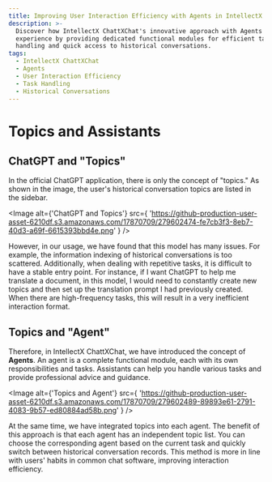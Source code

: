 ```yaml
---
title: Improving User Interaction Efficiency with Agents in IntellectX ChattXChat
description: >-
  Discover how IntellectX ChattXChat's innovative approach with Agents enhances user
  experience by providing dedicated functional modules for efficient task
  handling and quick access to historical conversations.
tags:
  - IntellectX ChattXChat
  - Agents
  - User Interaction Efficiency
  - Task Handling
  - Historical Conversations
---
```


# Topics and Assistants

## ChatGPT and "Topics"

In the official ChatGPT application, there is only the concept of "topics." As shown in the image, the user's historical conversation topics are listed in the sidebar.

<Image
  alt={'ChatGPT and Topics'}
  src={
    'https://github-production-user-asset-6210df.s3.amazonaws.com/17870709/279602474-fe7cb3f3-8eb7-40d3-a69f-6615393bbd4e.png'
  }
/>

However, in our usage, we have found that this model has many issues. For example, the information indexing of historical conversations is too scattered. Additionally, when dealing with repetitive tasks, it is difficult to have a stable entry point. For instance, if I want ChatGPT to help me translate a document, in this model, I would need to constantly create new topics and then set up the translation prompt I had previously created. When there are high-frequency tasks, this will result in a very inefficient interaction format.

## Topics and "Agent"

Therefore, in IntellectX ChattXChat, we have introduced the concept of **Agents**. An agent is a complete functional module, each with its own responsibilities and tasks. Assistants can help you handle various tasks and provide professional advice and guidance.

<Image
  alt={'Topics and Agent'}
  src={
    'https://github-production-user-asset-6210df.s3.amazonaws.com/17870709/279602489-89893e61-2791-4083-9b57-ed80884ad58b.png'
  }
/>

At the same time, we have integrated topics into each agent. The benefit of this approach is that each agent has an independent topic list. You can choose the corresponding agent based on the current task and quickly switch between historical conversation records. This method is more in line with users' habits in common chat software, improving interaction efficiency.

